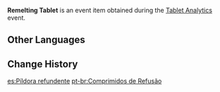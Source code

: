 {{Item Infobox
|id           = 101998
|image        = Item Remelting Tablet.png
|type         = Quest Items
|group        = Event Items
|description  = A masterpiece of the alchemist Hajanad, a truly special solid potion. Theoretically, this alchemy tablet can be stored for a long time and is quite safe and easy to carry and transport. However, when in use, the tablet needs to be put into the "remelting device," where the two solid agents will be mixed via micro-explosion to obtain complete efficacy.<br />And it is always a little disturbing to think that the device in hand may explode...
|source1      = [[The Cliffside Weirdo and a Risky Study?]]
|event        = Tablet Analytics
}}
'''Remelting Tablet''' is an event item obtained during the [[Tablet Analytics]] event.

==Other Languages==
{{Other Languages
|default_hidden = 1
|en      = Remelting Tablet
|zhs     = 重熔片剂
|zhs_rm  = Chóngróng Piànjì
|zht     = 重熔片劑
|zht_rm  = Chóngróng Piànjì
|ja      = リメルトタブレット
|ja_rm   = Rimeruto Taburetto
|ko      = 재용해 약제
|ko_rm   = Jaeyonghae Yakje
|es      = Píldora refundente
|fr      = Comprimé de refonte
|ru      = Переплавляющие таблетки
|th      = ผลึกยาหลอมละลาย
|th_rm   = 
|vi      = Thuốc Tái Luyện
|de      = Umschmelztablette
|id      = Tablet Remelting
|pt      = Comprimidos de Refusão
|tr      = Ergitme Tableti
|it      = Compressa di rifusione
}}

==Change History==
{{Change History|3.0}}

[[es:Píldora refundente]]
[[pt-br:Comprimidos de Refusão]]